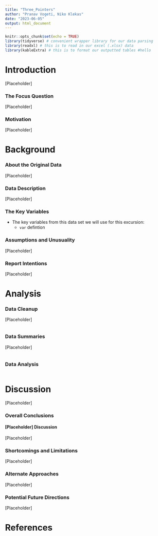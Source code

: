 ```yaml
---
title: "Three_Pointers"
author: "Pranav Vogeti, Niko Klekas"
date: "2023-06-05"
output: html_document
---
```




```r
knitr::opts_chunk$set(echo = TRUE)
library(tidyverse) # convenient wrapper library for our data parsing
library(readxl) # this is to read in our excel (.xlsx) data
library(kableExtra) # this is to format our outputted tables #hello
```



# Introduction

[Placeholder]

### The Focus Question

[Placeholder]

### Motivation

[Placeholder]


# Background

### About the Original Data

[Placeholder]

### Data Description

[Placeholder]

### The Key Variables

* The key variables from this data set we will use for this excursion: 
  - `var` defintion
 
  

### Assumptions and Unusuality

[Placeholder]



### Report Intentions

[Placeholder]



# Analysis

### Data Cleanup

[Placeholder]

```r

```


### Data Summaries

[Placeholder]


```r

```

### Data Analysis

```r

```


# Discussion

[Placeholder]

### Overall Conclusions

#### [Placeholder] Discussion

[Placeholder]

### Shortcomings and Limitations

[Placeholder]


### Alternate Approaches

[Placeholder]


### Potential Future Directions

[Placeholder]


# References

